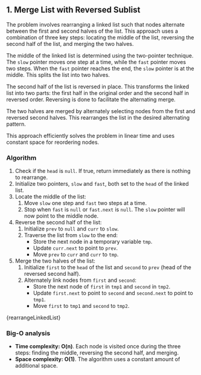 

## 1. Merge List with Reversed Sublist

The problem involves rearranging a linked list such that nodes alternate between the first and second halves of the list. This approach uses a combination of three key steps: locating the middle of the list, reversing the second half of the list, and merging the two halves.

The middle of the linked list is determined using the two-pointer technique. The `slow` pointer moves one step at a time, while the `fast` pointer moves two steps. When the `fast` pointer reaches the end, the `slow` pointer is at the middle. This splits the list into two halves.

The second half of the list is reversed in place. This transforms the linked list into two parts: the first half in the original order and the second half in reversed order. Reversing is done to facilitate the alternating merge.

The two halves are merged by alternately selecting nodes from the first and reversed second halves. This rearranges the list in the desired alternating pattern.

This approach efficiently solves the problem in linear time and uses constant space for reordering nodes.

### Algorithm

1. Check if the `head` is `null`. If true, return immediately as there is nothing to rearrange.
2. Initialize two pointers, `slow` and `fast`, both set to the `head` of the linked list.
3. Locate the middle of the list:
   1. Move `slow` one step and `fast` two steps at a time.
   2. Stop when `fast` is `null` or `fast.next` is `null`. The `slow` pointer will now point to the middle node.
4. Reverse the second half of the list:
   1. Initialize `prev` to `null` and `curr` to `slow`.
   2. Traverse the list from `slow` to the end:
      - Store the next node in a temporary variable `tmp`.
      - Update `curr.next` to point to `prev`.
      - Move `prev` to `curr` and `curr` to `tmp`.
5. Merge the two halves of the list:
   1. Initialize `first` to the `head` of the list and `second` to `prev` (head of the reversed second half).
   2. Alternately link nodes from `first` and `second`:
      - Store the next node of `first` in `tmp1` and `second` in `tmp2`.
      - Update `first.next` to point to `second` and `second.next` to point to `tmp1`.
      - Move `first` to `tmp1` and `second` to `tmp2`.

<MDXCodeBlock>{rearrangeLinkedList}</MDXCodeBlock>

### Big-O analysis

- **Time complexity: O(n)**. Each node is visited once during the three steps: finding the middle, reversing the second half, and merging.
- **Space complexity: O(1)**. The algorithm uses a constant amount of additional space.
